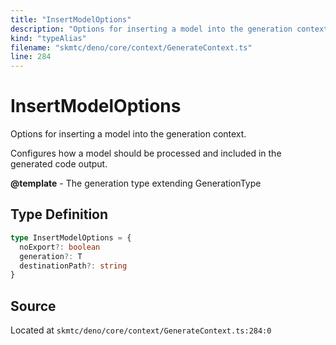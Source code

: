 ```yaml
---
title: "InsertModelOptions"
description: "Options for inserting a model into the generation context."
kind: "typeAlias"
filename: "skmtc/deno/core/context/GenerateContext.ts"
line: 284
---
```


# InsertModelOptions

Options for inserting a model into the generation context.

Configures how a model should be processed and included in
the generated code output.


**@template** - The generation type extending GenerationType

## Type Definition

```typescript
type InsertModelOptions = {
  noExport?: boolean
  generation?: T
  destinationPath?: string
}
```

## Source

Located at `skmtc/deno/core/context/GenerateContext.ts:284:0`
